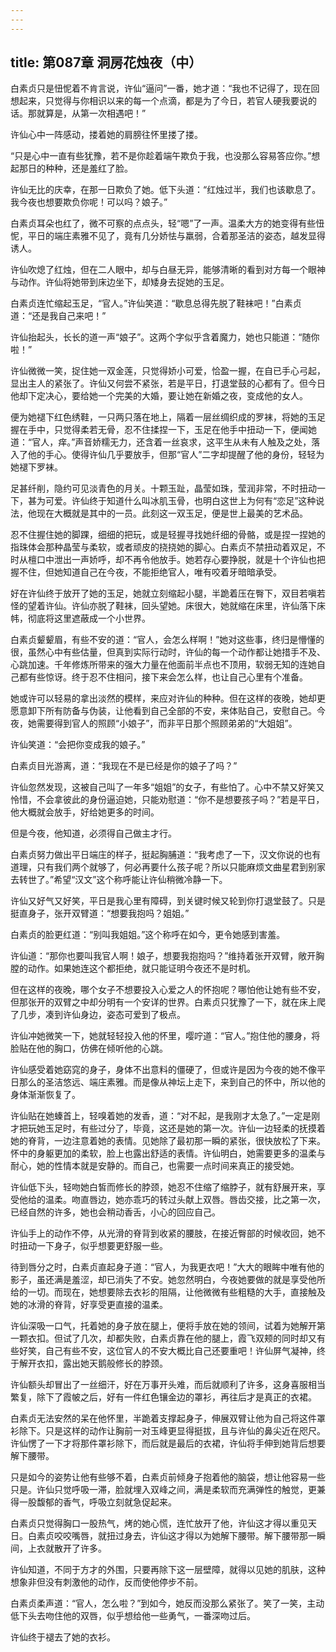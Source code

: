 ```yaml
---
---
---
```

title: 第087章 洞房花烛夜（中）
---





白素贞只是忸怩着不肯言说，许仙“逼问”一番，她才道：“我也不记得了，现在回想起来，只觉得与你相识以来的每一个点滴，都是为了今日，若官人硬我要说的话。那就算是，从第一次相遇吧！”

许仙心中一阵感动，搂着她的肩膀往怀里搂了搂。

“只是心中一直有些犹豫，若不是你趁着端午欺负于我，也没那么容易答应你。”想起那日的种种，还是羞红了脸。

许仙无比的庆幸，在那一日欺负了她。低下头道：“红烛过半，我们也该歇息了。我今夜也想要欺负你呢！可以吗？娘子。”

白素贞耳朵也红了，微不可察的点点头，轻“嗯”了一声。温柔大方的她变得有些忸怩，平日的端庄素雅不见了，竟有几分娇怯与羸弱，合着那圣洁的姿态，越发显得诱人。

许仙吹熄了红烛，但在二人眼中，却与白昼无异，能够清晰的看到对方每一个眼神与动作。许仙将她带到床边坐下，却矮身去捉她的玉足。

白素贞连忙缩起玉足，“官人。”许仙笑道：“歇息总得先脱了鞋袜吧！”白素贞道：“还是我自己来吧！”

许仙抬起头，长长的道一声“娘子”。这两个字似乎含着魔力，她也只能道：“随你啦！”

许仙微微一笑，捉住她一双金莲，只觉得娇小可爱，恰盈一握，在自已手心弓起，显出主人的紧张了。许仙又何尝不紧张，若是平日，打退堂鼓的心都有了。但今日他却下定决心，要给她一个完美的大婚，要让她在新婚之夜，变成他的女人。

便为她褪下红色绣鞋，一只两只落在地上，隔着一层丝绸织成的罗袜，将她的玉足握在手中，只觉得柔若无骨，忍不住揉捏一下，玉足在他手中扭动一下，便闻她道：“官人，痒。”声音娇糯无力，还含着一丝哀求，这平生从未有人触及之处，落入了他的手心。使得许仙几乎要放手，但那“官人”二字却提醒了他的身份，轻轻为她褪下罗袜。

足甚纤削，隐约可见淡青色的月关。十颗玉趾，晶莹如珠，莹润非常，不时扭动一下，甚为可爱。许仙终于知道什么叫冰肌玉骨，也明白这世上为何有“恋足”这种说法，他现在大概就是其中的一员。此刻这一双玉足，便是世上最美的艺术品。

忍不住握住她的脚踝，细细的把玩，或是轻握寻找她纤细的骨骼，或是捏一捏她的指珠体会那种晶莹与柔软，或者顽皮的挠挠她的脚心。白素贞不禁扭动着双足，不时从檀口中泄出一声娇呼，却不再令他放手。她若存心要挣脱，就是十个许仙也把握不住，但她知道自己在今夜，不能拒绝官人，唯有咬着牙暗暗承受。

好在许仙终于放开了她的玉足，她就立刻缩起小腿，半跪着压在臀下，双目若嗔若怪的望着许仙。许仙亦脱了鞋袜，回头望她。床很大，她就缩在床里，许仙落下床帏，彻底将这里遮蔽成一个小世界。

白素贞颦颦眉，有些不安的道：“官人，会怎么样啊！”她对这些事，终归是懵懂的很，虽然心中有些估量，但真到实际行动时，许仙的每一个动作都让她措手不及、心跳加速。千年修炼所带来的强大力量在他面前半点也不顶用，软弱无知的连她自己都有些惊讶。终于忍不住相问，接下来会怎么样，也让自己心里有个准备。

她或许可以轻易的拿出淡然的模样，来应对许仙的种种。但在这样的夜晚，她却更愿意卸下所有防备与伪装，让他看到自己全部的不安，来体贴自己，安慰自己。今夜，她需要得到官人的照顾“小娘子”，而非平日那个照顾弟弟的“大姐姐”。

许仙笑道：“会把你变成我的娘子。”

白素贞目光游离，道：“我现在不是已经是你的娘子了吗？”

许仙忽然发现，这被自己叫了一年多“姐姐”的女子，有些怕了。心中不禁又好笑又怜惜，不会拿彼此的身份逼迫她，只能劝慰道：“你不是想要孩子吗？”若是平日，他大概就会放手，好给她更多的时间。

但是今夜，他知道，必须得自己做主才行。

白素贞努力做出平日端庄的样子，挺起胸脯道：“我考虑了一下，汉文你说的也有道理，只有我们两个就够了，何必再要什么孩子呢？所以只能麻烦文曲星君到别家去转世了。”希望“汉文”这个称呼能让许仙稍微冷静一下。

许仙又好气又好笑，平日是我心里有障碍，到关键时候又轮到你打退堂鼓了。只是挺直身子，张开双臂道：“想要我抱吗？姐姐。”

白素贞的脸更红道：“别叫我姐姐。”这个称呼在如今，更令她感到害羞。

许仙道：“那你也要叫我官人啊！娘子，想要我抱抱吗？”维持着张开双臂，敞开胸膛的动作。如果她连这个都拒绝，就只能证明今夜还不是时机。

但在这样的夜晚，哪个女子不想要投入心爱之人的怀抱呢？哪怕他让她有些不安，但那张开的双臂之中却分明有一个安详的世界。白素贞只犹豫了一下，就在床上爬了几步，凑到许仙身边，姿态可爱到了极点。

许仙冲她微笑一下，她就轻轻投入他的怀里，嘤咛道：“官人。”抱住他的腰身，将脸贴在他的胸口，仿佛在倾听他的心跳。

许仙感受着她窈窕的身子，身体不出意料的僵硬了，但或许是因为今夜的她不像平日那么的圣洁悠远、端庄素雅。而是像从神坛上走下，来到自己的怀中，所以他的身体渐渐恢复了。

许仙贴在她螓首上，轻嗅着她的发香，道：“对不起，是我刚才太急了。”一定是刚才把玩她玉足时，有些过分了，毕竟，这还是她的第一次。许仙一边轻柔的抚摸着她的脊背，一边注意着她的表情。见她除了最初那一瞬的紧张，很快放松了下来。怀中的身躯更加的柔软，脸上也露出舒适的表情。许仙明白，她需要更多的温柔与耐心，她的性情本就是安静的。而自己，也需要一点时间来真正的接受她。

许仙低下头，轻吻她白皙而修长的脖颈，她忍不住缩了缩脖子，就有舒展开来，享受他给的温柔。吻直唇边，她亦乖巧的转过头献上双唇。唇齿交接，比之第一次，已经自然的许多，她也会稍动香舌，小心的回应自己。

许仙手上的动作不停，从光滑的脊背到收紧的腰肢，在接近臀部的时候收回，她不时扭动一下身子，似乎想要更舒服一些。

待到唇分之时，白素贞直起身子道：“官人，为我更衣吧！”大大的眼眸中唯有他的影子，虽还满是羞涩，却已消失了不安。她忽然明白，今夜她要做的就是享受他所给的一切。而现在，她想要除去衣衫的阻隔，让他微微有些粗糙的大手，直接触及她的冰滑的脊背，好享受更直接的温柔。

许仙深吸一口气，托着她的身子放在腿上，便将手放在她的领间，试着为她解开第一颗衣扣。但试了几次，却都失败，白素贞靠在他的腿上，霞飞双颊的同时却又有些好笑，自己有些不安，这位官人的不安大概比自己还要重吧！许仙屏气凝神，终于解开衣扣，露出她天鹅般修长的脖颈。

许仙额头却冒出了一丝细汗，好在万事开头难，而后就顺利了许多，这身喜服相当繁复，除下了霞帔之后，好有一件红色镶金边的罩衫，再往后才是真正的衣裙。

白素贞无法安然的呆在他怀里，半跪着支撑起身子，伸展双臂让他为自己将这件罩衫除下。只是这样的动作让胸前一对玉峰更显得挺拔，且与许仙的鼻尖近在咫尺。许仙愣了一下才将那件罩衫除下，而后就是最后的衣裙，许仙将手伸到她背后想要解下腰带。

只是如今的姿势让他有些够不着，白素贞前倾身子抱着他的脑袋，想让他容易一些只是。许仙只觉呼吸一滞，脸就埋入双峰之间，满是柔软而充满弹性的触觉，更兼得一股馥郁的香气，呼吸立刻就急促起来。

白素贞只觉得胸口一股热气，烤的她心慌，连忙放开了他，许仙这才得以重见天日。白素贞咬咬嘴唇，就扭过身去，许仙这才得以为她解下腰带。解下腰带那一瞬间，上衣就散开了许多。

许仙知道，不同于方才的外围，只要再除下这一层壁障，就得以见她的肌肤，这种想象非但没有刺激他的动作，反而使他停步不前。

白素贞柔声道：“官人，怎么啦？”到如今，她反而没那么紧张了。笑了一笑，主动低下头去吻住他的双唇，似乎想给他一些勇气，一番深吻过后。

许仙终于褪去了她的衣衫。